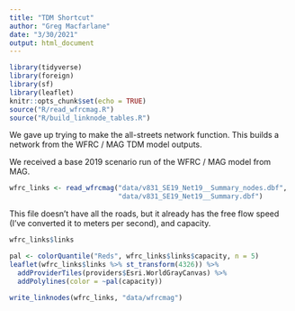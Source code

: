 ```yaml
---
title: "TDM Shortcut"
author: "Greg Macfarlane"
date: "3/30/2021"
output: html_document
---
```


```r
library(tidyverse)
library(foreign)
library(sf)
library(leaflet)
knitr::opts_chunk$set(echo = TRUE)
source("R/read_wfrcmag.R")
source("R/build_linknode_tables.R")
```


We gave up trying to make the all-streets network function. This builds
a network from the WFRC / MAG TDM model outputs.

We received a base 2019 scenario run of the WFRC / MAG model from MAG.

```r
wfrc_links <- read_wfrcmag("data/v831_SE19_Net19__Summary_nodes.dbf",
                           "data/v831_SE19_Net19__Summary.dbf")
```

This file doesn't have all the roads, but it already has the free flow speed 
(I've converted it to meters per second), and capacity.
```r
wfrc_links$links
```

```r
pal <- colorQuantile("Reds", wfrc_links$links$capacity, n = 5)
leaflet(wfrc_links$links %>% st_transform(4326)) %>%
  addProviderTiles(providers$Esri.WorldGrayCanvas) %>%
  addPolylines(color = ~pal(capacity))
```

```r
write_linknodes(wfrc_links, "data/wfrcmag")
```


